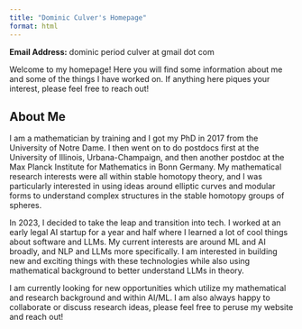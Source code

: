 ```yaml
---
title: "Dominic Culver's Homepage"
format: html
---
```


**Email Address:** dominic period culver at gmail dot com

Welcome to my homepage! Here you will find some information about me and some of the things I have worked on. If anything here piques your interest, please feel free to reach out!

## About Me

I am a mathematician by training and I got my PhD in 2017 from the University of Notre Dame. I then went on to do postdocs first at the University of Illinois, Urbana-Champaign, and then another postdoc at the Max Planck Institute for Mathematics in Bonn Germany. My mathematical research interests were all within stable homotopy theory, and I was particularly interested in using ideas around elliptic curves and modular forms to understand complex structures in the stable homotopy groups of spheres.

In 2023, I decided to take the leap and transition into tech. I worked at an early legal AI startup for a year and half where I learned a lot of cool things about software and LLMs. My current interests are around ML and AI broadly, and NLP and LLMs more specifically. I am interested in building new and exciting things with these technologies while also using mathematical background to better understand LLMs in theory. 

I am currently looking for new opportunities which utilize my mathematical and research background and within AI/ML. I am also always happy to collaborate or discuss research ideas, please feel free to peruse my website and reach out!

<!-- Below you can find links to my mathematical (and some LLM) research articules I wrote or participated in, some courses I taught, and some notes from talks I gave. You can also find my blog (forthcoming).

- [Research Papers and Preprints](research/research.html)
- [Teaching](teaching/teaching.html)
- [Notes & Talks](notes/notes.html) -->

